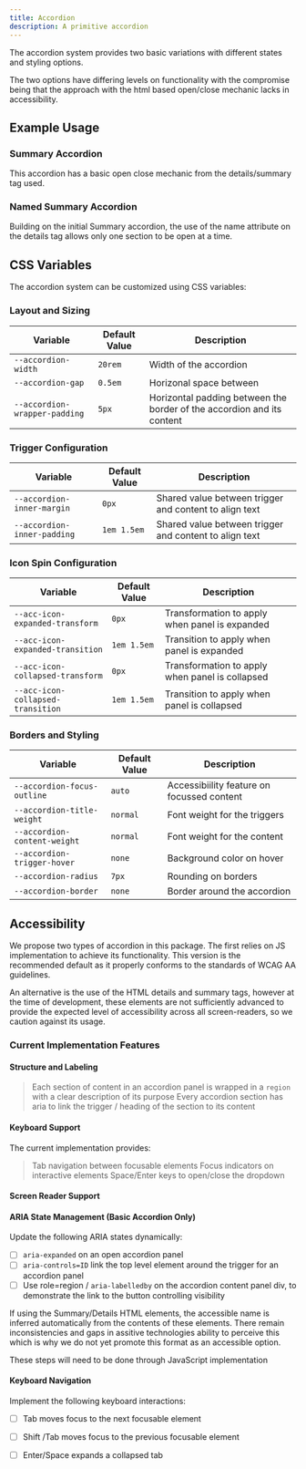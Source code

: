 ```yaml
---
title: Accordion
description: A primitive accordion
---
```




The accordion system provides two basic variations with different states and styling options. 

The two options have differing levels on functionality with the compromise being that the approach with the html based open/close mechanic lacks in accessibility.

## Example Usage


### Summary Accordion

This accordion has a basic open close mechanic from the details/summary tag used.

<ShowComponent filePath="./src/components/accordion/SummaryAccordion.html">
    <SummaryAccordion/>
</ShowComponent>

### Named Summary Accordion

Building on the initial Summary accordion, the use of the name attribute on the details tag allows only one section to be open at a time.

<ShowComponent filePath="./src/components/accordion/NamedSummaryAccordion.html">
    <NamedSummaryAccordion/>
</ShowComponent>


## CSS Variables

The accordion system can be customized using CSS variables:

### Layout and Sizing
| Variable | Default Value | Description |
|----------|---------------|-------------|
| `--accordion-width` | `20rem` | Width of the accordion  |
| `--accordion-gap` | `0.5em` | Horizonal space between |
| `--accordion-wrapper-padding` | `5px` | Horizontal padding between the border of the accordion and its content |

### Trigger Configuration
| Variable | Default Value | Description |
|----------|---------------|-------------|
| `--accordion-inner-margin` | `0px` | Shared value between trigger and content to align text |
| `--accordion-inner-padding` | `1em 1.5em` | Shared value between trigger and content to align text |

### Icon Spin Configuration
| Variable | Default Value | Description |
|----------|---------------|-------------|
| `--acc-icon-expanded-transform` | `0px` | Transformation to apply when panel is expanded |
| `--acc-icon-expanded-transition` | `1em 1.5em` | Transition to apply when panel is expanded |
| `--acc-icon-collapsed-transform` | `0px` | Transformation to apply when panel is collapsed |
| `--acc-icon-collapsed-transition` | `1em 1.5em` | Transition to apply when panel is collapsed |


### Borders and Styling
| Variable | Default Value | Description |
|----------|---------------|-------------|
| `--accordion-focus-outline` | `auto` | Accessibiility feature on focussed content |
| `--accordion-title-weight` | `normal` | Font weight for the triggers |
| `--accordion-content-weight` | `normal` | Font weight for the content |
| `--accordion-trigger-hover` | `none` | Background color on hover |
| `--accordion-radius` | `7px` | Rounding on borders |
| `--accordion-border` | `none` | Border around the accordion |


## Accessibility

We propose two types of accordion in this package. The first relies on JS implementation to achieve its functionality. This version is the recommended default as it properly conforms to the standards of WCAG AA guidelines. 

An alternative is the use of the HTML details and summary tags, however at the time of development, these elements are not sufficiently advanced to provide the expected level of accessibility across all screen-readers, so we caution against its usage.

### Current Implementation Features

#### Structure and Labeling
> Each section of content in an accordion panel is wrapped in a `region` with a clear description of its purpose
> Every accordion section has aria to link the trigger / heading of the section to its content

#### Keyboard Support
The current implementation provides:
> Tab navigation between focusable elements
> Focus indicators on interactive elements
> Space/Enter keys to open/close the dropdown

#### Screen Reader Support

#### ARIA State Management (Basic Accordion Only)
Update the following ARIA states dynamically:
- [ ] `aria-expanded` on an open accordion panel
- [ ] `aria-controls=ID` link the top level element around the trigger for an accordion panel
- [ ] Use role=region / `aria-labelledby` on the accordion content panel div, to demonstrate the link to the button controlling visibility

If using the Summary/Details HTML elements, the accessible name is inferred automatically from the contents of these elements. There remain inconsistencies and gaps in assitive technologies ability to perceive this which is why we do not yet promote this format as an accessible option.

These steps will need to be done through JavaScript implementation

#### Keyboard Navigation
Implement the following keyboard interactions:
- [ ] Tab moves focus to the next focusable element
- [ ] Shift /Tab moves focus to the previous focusable element
- [ ] Enter/Space expands a collapsed tab

